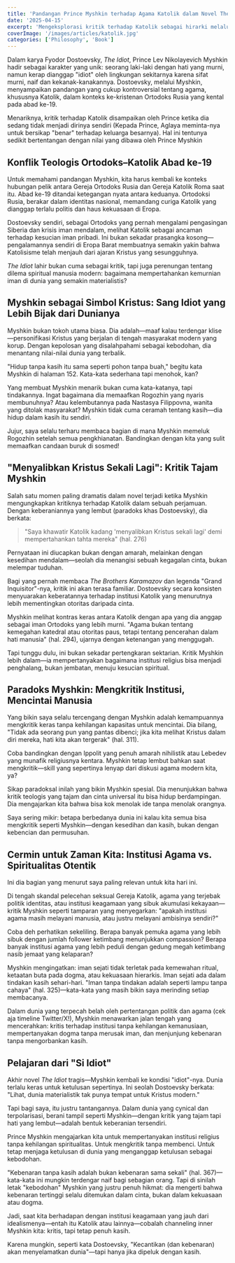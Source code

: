 ```yaml
---
title: 'Pandangan Prince Myshkin terhadap Agama Katolik dalam Novel The Idiot'
date: '2025-04-15'
excerpt: 'Mengeksplorasi kritik terhadap Katolik sebagai hirarki melalui karakter Prince Myshkin pada novel The Idiot - Dostoevsky, serta relevansinya untuk kehidupan modern keagamaan.'
coverImage: '/images/articles/katolik.jpg'
categories: ['Philosophy', 'Book']
---
```


Dalam karya Fyodor Dostoevsky, *The Idiot*, Prince Lev Nikolayevich Myshkin hadir sebagai karakter yang unik: seorang laki-laki dengan hati yang murni, namun kerap dianggap "idiot" oleh lingkungan sekitarnya karena sifat murni, naif dan kekanak-kanakannya. Dostoevsky, melalui Myshkin, menyampaikan pandangan yang cukup kontroversial tentang agama, khususnya Katolik, dalam konteks ke-kristenan Ortodoks Rusia yang kental pada abad ke-19.

Menariknya, kritik terhadap Katolik disampaikan oleh Prince ketika dia sedang tidak menjadi dirinya sendiri (Kepada Prince, Aglaya meminta-nya untuk bersikap "benar" terhadap keluarga besarnya). Hal ini tentunya sedikit bertentangan dengan nilai yang dibawa oleh Prince Myshkin 

## Konflik Teologis Ortodoks–Katolik Abad ke-19

Untuk memahami pandangan Myshkin, kita harus kembali ke konteks hubungan pelik antara Gereja Ortodoks Rusia dan Gereja Katolik Roma saat itu. Abad ke-19 ditandai ketegangan nyata antara keduanya. Ortodoksi Rusia, berakar dalam identitas nasional, memandang curiga Katolik yang dianggap terlalu politis dan haus kekuasaan di Eropa.

Dostoevsky sendiri, sebagai Ortodoks yang pernah mengalami pengasingan Siberia dan krisis iman mendalam, melihat Katolik sebagai ancaman terhadap kesucian iman pribadi. Ini bukan sekadar prasangka kosong—pengalamannya sendiri di Eropa Barat membuatnya semakin yakin bahwa Katolisisme telah menjauh dari ajaran Kristus yang sesungguhnya. 

*The Idiot* lahir bukan cuma sebagai kritik, tapi juga perenungan tentang dilema spiritual manusia modern: bagaimana mempertahankan kemurnian iman di dunia yang semakin materialistis?

## Myshkin sebagai Simbol Kristus: Sang Idiot yang Lebih Bijak dari Dunianya

Myshkin bukan tokoh utama biasa. Dia adalah—maaf kalau terdengar klise—personifikasi Kristus yang berjalan di tengah masyarakat modern yang korup. Dengan kepolosan yang disalahpahami sebagai kebodohan, dia menantang nilai-nilai dunia yang terbalik.

"Hidup tanpa kasih itu sama seperti pohon tanpa buah," begitu kata Myshkin di halaman 152. Kata-kata sederhana tapi menohok, kan?

Yang membuat Myshkin menarik bukan cuma kata-katanya, tapi tindakannya. Ingat bagaimana dia memaafkan Rogozhin yang nyaris membunuhnya? Atau kelembutannya pada Nastasya Filippovna, wanita yang ditolak masyarakat? Myshkin tidak cuma ceramah tentang kasih—dia hidup dalam kasih itu sendiri.

Jujur, saya selalu terharu membaca bagian di mana Myshkin memeluk Rogozhin setelah semua pengkhianatan. Bandingkan dengan kita yang sulit memaafkan candaan buruk di sosmed!

## "Menyalibkan Kristus Sekali Lagi": Kritik Tajam Myshkin

Salah satu momen paling dramatis dalam novel terjadi ketika Myshkin mengungkapkan kritiknya terhadap Katolik dalam sebuah perjamuan. Dengan keberaniannya yang lembut (paradoks khas Dostoevsky), dia berkata:

> "Saya khawatir Katolik kadang 'menyalibkan Kristus sekali lagi' demi mempertahankan tahta mereka" (hal. 276)

Pernyataan ini diucapkan bukan dengan amarah, melainkan dengan kesedihan mendalam—seolah dia menangisi sebuah kegagalan cinta, bukan melempar tuduhan.

Bagi yang pernah membaca *The Brothers Karamazov* dan legenda "Grand Inquisitor"-nya, kritik ini akan terasa familiar. Dostoevsky secara konsisten menyuarakan keberatannya terhadap institusi Katolik yang menurutnya lebih mementingkan otoritas daripada cinta.

Myshkin melihat kontras keras antara Katolik dengan apa yang dia anggap sebagai iman Ortodoks yang lebih murni. "Agama bukan tentang kemegahan katedral atau otoritas paus, tetapi tentang pencerahan dalam hati manusia" (hal. 294), ujarnya dengan ketenangan yang menggugah.

Tapi tunggu dulu, ini bukan sekadar pertengkaran sektarian. Kritik Myshkin lebih dalam—ia mempertanyakan bagaimana institusi religius bisa menjadi penghalang, bukan jembatan, menuju kesucian spiritual.

## Paradoks Myshkin: Mengkritik Institusi, Mencintai Manusia

Yang bikin saya selalu tercengang dengan Myshkin adalah kemampuannya mengkritik keras tanpa kehilangan kapasitas untuk mencintai. Dia bilang, "Tidak ada seorang pun yang pantas dibenci; jika kita melihat Kristus dalam diri mereka, hati kita akan tergerak" (hal. 311).

Coba bandingkan dengan Ippolit yang penuh amarah nihilistik atau Lebedev yang munafik religiusnya kentara. Myshkin tetap lembut bahkan saat mengkritik—skill yang sepertinya lenyap dari diskusi agama modern kita, ya?

Sikap paradoksal inilah yang bikin Myshkin spesial. Dia menunjukkan bahwa kritik teologis yang tajam dan cinta universal itu bisa hidup berdampingan. Dia mengajarkan kita bahwa bisa kok menolak ide tanpa menolak orangnya.

Saya sering mikir: betapa berbedanya dunia ini kalau kita semua bisa mengkritik seperti Myshkin—dengan kesedihan dan kasih, bukan dengan kebencian dan permusuhan.

## Cermin untuk Zaman Kita: Institusi Agama vs. Spiritualitas Otentik

Ini dia bagian yang menurut saya paling relevan untuk kita hari ini.

Di tengah skandal pelecehan seksual Gereja Katolik, agama yang terjebak politik identitas, atau institusi keagamaan yang sibuk akumulasi kekayaan—kritik Myshkin seperti tamparan yang menyegarkan: "apakah institusi agama masih melayani manusia, atau justru melayani ambisinya sendiri?"

Coba deh perhatikan sekeliling. Berapa banyak pemuka agama yang lebih sibuk dengan jumlah follower ketimbang menunjukkan compassion? Berapa banyak institusi agama yang lebih peduli dengan gedung megah ketimbang nasib jemaat yang kelaparan?

Myshkin mengingatkan: iman sejati tidak terletak pada kemewahan ritual, ketaatan buta pada dogma, atau kekuasaan hierarkis. Iman sejati ada dalam tindakan kasih sehari-hari. "Iman tanpa tindakan adalah seperti lampu tanpa cahaya" (hal. 325)—kata-kata yang masih bikin saya merinding setiap membacanya.

Dalam dunia yang terpecah belah oleh pertentangan politik dan agama (cek aja timeline Twitter/X!), Myshkin menawarkan jalan tengah yang mencerahkan: kritis terhadap institusi tanpa kehilangan kemanusiaan, mempertanyakan dogma tanpa merusak iman, dan menjunjung kebenaran tanpa mengorbankan kasih.

## Pelajaran dari "Si Idiot"

Akhir novel *The Idiot* tragis—Myshkin kembali ke kondisi "idiot"-nya. Dunia terlalu keras untuk ketulusan sepertinya. Ini seolah Dostoevsky berkata: "Lihat, dunia materialistik tak punya tempat untuk Kristus modern."

Tapi bagi saya, itu justru tantangannya. Dalam dunia yang cynical dan terpolarisasi, berani tampil seperti Myshkin—dengan kritik yang tajam tapi hati yang lembut—adalah bentuk keberanian tersendiri.

Prince Myshkin mengajarkan kita untuk mempertanyakan institusi religius tanpa kehilangan spiritualitas. Untuk mengkritik tanpa membenci. Untuk tetap menjaga ketulusan di dunia yang menganggap ketulusan sebagai kebodohan.

"Kebenaran tanpa kasih adalah bukan kebenaran sama sekali" (hal. 367)—kata-kata ini mungkin terdengar naif bagi sebagian orang. Tapi di sinilah letak "kebodohan" Myshkin yang justru penuh hikmat: dia mengerti bahwa kebenaran tertinggi selalu ditemukan dalam cinta, bukan dalam kekuasaan atau dogma.

Jadi, saat kita berhadapan dengan institusi keagamaan yang jauh dari idealismenya—entah itu Katolik atau lainnya—cobalah channeling inner Myshkin kita: kritis, tapi tetap penuh kasih.

Karena mungkin, seperti kata Dostoevsky, "Kecantikan (dan kebenaran) akan menyelamatkan dunia"—tapi hanya jika dipeluk dengan kasih.

